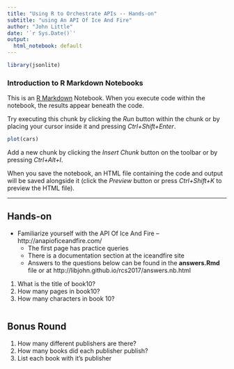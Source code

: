 ```yaml
---
title: "Using R to Orchestrate APIs -- Hands-on"
subtitle: "using An API Of Ice And Fire"
author: "John Little"
date: '`r Sys.Date()`'
output:
  html_notebook: default
---
```


```r
library(jsonlite)
```


### Introduction to R Markdown Notebooks

This is an [R Markdown](http://rmarkdown.rstudio.com) Notebook. When you execute code within the notebook, the results appear beneath the code. 

Try executing this chunk by clicking the *Run* button within the chunk or by placing your cursor inside it and pressing *Ctrl+Shift+Enter*. 

```r
plot(cars)
```

Add a new chunk by clicking the *Insert Chunk* button on the toolbar or by pressing *Ctrl+Alt+I*.

When you save the notebook, an HTML file containing the code and output will be saved alongside it (click the *Preview* button or press *Ctrl+Shift+K* to preview the HTML file).

---

## Hands-on

- Familiarize yourself with the API Of Ice And Fire -- http://anapioficeandfire.com/
    - The first page has practice queries
    - There is a documentation section at the iceandfire site
    - Answers to the questions below can be found in the **answers.Rmd** file or at http://libjohn.github.io/rcs2017/answers.nb.html

1. What is the title of book10?
2. How many pages in book10?
3. How many characters in book 10?

```r

```

## Bonus Round

1. How many different publishers are there?
2. How many books did each publisher publish?
3. List each book with it's publisher

    
```r

```
